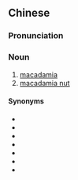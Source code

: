 {{also|昆士兰栗}}
==Chinese==
{{zh-forms|type=31|s=昆士兰栗}}

===Pronunciation===
{{zh-pron
|m=Kūnshìlánlì
|cat=n
}}

===Noun===
{{zh-noun}}

# [[macadamia]]
# [[macadamia nut]]

====Synonyms====
* {{zh-l|澳洲胡桃}}
* {{zh-l|澳大利亞堅果/澳大利亚坚果}}
* {{zh-l|澳洲堅果/澳洲坚果}}
* {{zh-l|火山豆}}
* {{zh-l|昆士蘭果/昆士兰果}}
* {{zh-l|夏威夷豆}}
* {{zh-l|夏威夷果}}